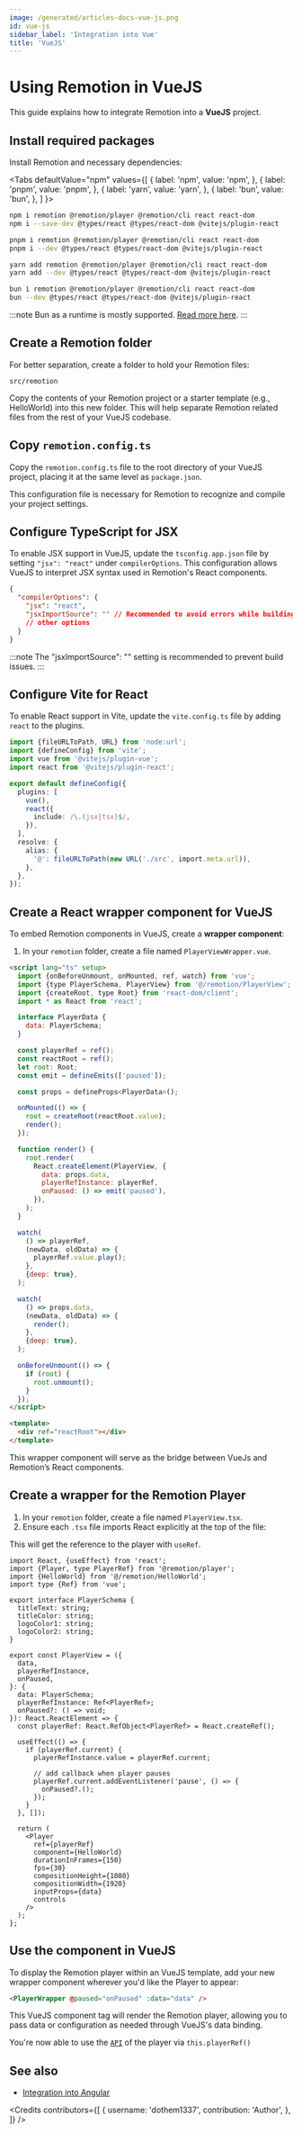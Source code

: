 ```yaml
---
image: /generated/articles-docs-vue-js.png
id: vue-js
sidebar_label: 'Integration into Vue'
title: 'VueJS'
---
```



# Using Remotion in VueJS

This guide explains how to integrate Remotion into a **VueJS** project.

## Install required packages

Install Remotion and necessary dependencies:

<Tabs
defaultValue="npm"
values={[
{ label: 'npm', value: 'npm', },
{ label: 'pnpm', value: 'pnpm', },
{ label: 'yarn', value: 'yarn', },
{ label: 'bun', value: 'bun', },
]
}>
<TabItem value="npm">

```bash title="Use npm as the package manager"
npm i remotion @remotion/player @remotion/cli react react-dom
npm i --save-dev @types/react @types/react-dom @vitejs/plugin-react
```

  </TabItem>
  <TabItem value="pnpm">

```bash title="Use pnpm as the package manager"
pnpm i remotion @remotion/player @remotion/cli react react-dom
pnpm i --dev @types/react @types/react-dom @vitejs/plugin-react
```

  </TabItem>

  <TabItem value="yarn">

```bash title="Use Yarn as the package manager"
yarn add remotion @remotion/player @remotion/cli react react-dom
yarn add --dev @types/react @types/react-dom @vitejs/plugin-react
```

  </TabItem>

  <TabItem value="bun">

```bash title="Use Bun as the package manager and runtime"
bun i remotion @remotion/player @remotion/cli react react-dom
bun --dev @types/react @types/react-dom @vitejs/plugin-react
```

:::note
Bun as a runtime is mostly supported. [Read more here](/docs/bun).
:::

  </TabItem>
</Tabs>

## Create a Remotion folder

For better separation, create a folder to hold your Remotion files:

```plaintext
src/remotion
```

Copy the contents of your Remotion project or a starter template (e.g., HelloWorld) into this new folder. This will help separate Remotion related files from the rest of your VueJS codebase.

## Copy `remotion.config.ts`

Copy the `remotion.config.ts` file to the root directory of your VueJS project, placing it at the same level as `package.json`.

This configuration file is necessary for Remotion to recognize and compile your project settings.

## Configure TypeScript for JSX

To enable JSX support in VueJS, update the `tsconfig.app.json` file by setting `"jsx": "react"` under `compilerOptions`. This configuration allows VueJS to interpret JSX syntax used in Remotion's React components.

```json title="tsconfig.json"
{
  "compilerOptions": {
    "jsx": "react",
    "jsxImportSource": "" // Recommended to avoid errors while building
    // other options
  }
}
```

:::note
The "jsxImportSource": "" setting is recommended to prevent build issues.
:::

## Configure Vite for React

To enable React support in Vite, update the `vite.config.ts` file by adding `react` to the plugins.

```ts title="vite.config.ts"
import {fileURLToPath, URL} from 'node:url';
import {defineConfig} from 'vite';
import vue from '@vitejs/plugin-vue';
import react from '@vitejs/plugin-react';

export default defineConfig({
  plugins: [
    vue(),
    react({
      include: /\.(jsx|tsx)$/,
    }),
  ],
  resolve: {
    alias: {
      '@': fileURLToPath(new URL('./src', import.meta.url)),
    },
  },
});
```

## Create a React wrapper component for VueJS

To embed Remotion components in VueJS, create a **wrapper component**:

1. In your `remotion` folder, create a file named `PlayerViewWrapper.vue`.

```html title="PlayerViewWrapper.vue"
<script lang="ts" setup>
  import {onBeforeUnmount, onMounted, ref, watch} from 'vue';
  import {type PlayerSchema, PlayerView} from '@/remotion/PlayerView';
  import {createRoot, type Root} from 'react-dom/client';
  import * as React from 'react';

  interface PlayerData {
    data: PlayerSchema;
  }

  const playerRef = ref();
  const reactRoot = ref();
  let root: Root;
  const emit = defineEmits(['paused']);

  const props = defineProps<PlayerData>();

  onMounted(() => {
    root = createRoot(reactRoot.value);
    render();
  });

  function render() {
    root.render(
      React.createElement(PlayerView, {
        data: props.data,
        playerRefInstance: playerRef,
        onPaused: () => emit('paused'),
      }),
    );
  }

  watch(
    () => playerRef,
    (newData, oldData) => {
      playerRef.value.play();
    },
    {deep: true},
  );

  watch(
    () => props.data,
    (newData, oldData) => {
      render();
    },
    {deep: true},
  );

  onBeforeUnmount(() => {
    if (root) {
      root.unmount();
    }
  });
</script>

<template>
  <div ref="reactRoot"></div>
</template>
```

This wrapper component will serve as the bridge between VueJs and Remotion’s React components.

## Create a wrapper for the Remotion Player

1. In your `remotion` folder, create a file named `PlayerView.tsx`.
2. Ensure each `.tsx` file imports React explicitly at the top of the file:

This will get the reference to the player with `useRef`.

```tsx title="PlayerView.tsx"
import React, {useEffect} from 'react';
import {Player, type PlayerRef} from '@remotion/player';
import {HelloWorld} from '@/remotion/HelloWorld';
import type {Ref} from 'vue';

export interface PlayerSchema {
  titleText: string;
  titleColor: string;
  logoColor1: string;
  logoColor2: string;
}

export const PlayerView = ({
  data,
  playerRefInstance,
  onPaused,
}: {
  data: PlayerSchema;
  playerRefInstance: Ref<PlayerRef>;
  onPaused?: () => void;
}): React.ReactElement => {
  const playerRef: React.RefObject<PlayerRef> = React.createRef();

  useEffect(() => {
    if (playerRef.current) {
      playerRefInstance.value = playerRef.current;

      // add callback when player pauses
      playerRef.current.addEventListener('pause', () => {
        onPaused?.();
      });
    }
  }, []);

  return (
    <Player
      ref={playerRef}
      component={HelloWorld}
      durationInFrames={150}
      fps={30}
      compositionHeight={1080}
      compositionWidth={1920}
      inputProps={data}
      controls
    />
  );
};
```

## Use the component in VueJS

To display the Remotion player within an VueJS template, add your new wrapper component wherever you'd like the Player to appear:

```html
<PlayerWrapper @paused="onPaused" :data="data" />
```

This VueJS component tag will render the Remotion player, allowing you to pass data or configuration as needed through VueJS's data binding.

You're now able to use the [`API`](/docs/player/player) of the player via `this.playerRef()`

## See also

- [Integration into Angular](/docs/angular)

<Credits
  contributors={[
    {
      username: 'dothem1337',
      contribution: 'Author',
    },
  ]}
/>
